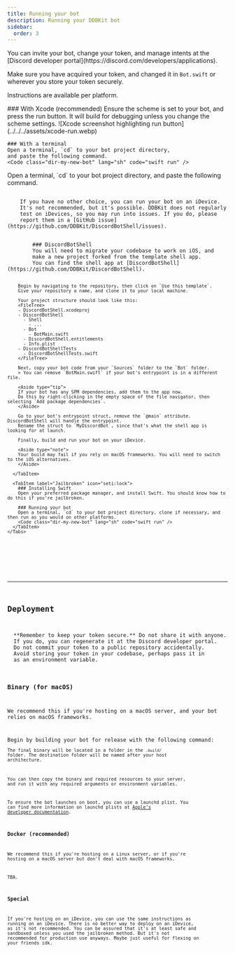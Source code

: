 ```yaml
---
title: Running your bot
description: Running your DDBKit bot
sidebar:
  order: 3
---
```



<Aside type="note">
You can invite your bot, change your token, and manage intents at
the [Discord developer portal](https://discord.com/developers/applications).

Make sure you have acquired your token, and changed
it in `Bot.swift` or wherever you store your token securely.
</Aside>

Instructions are available per platform.

<Tabs>
  <TabItem label="macOS" icon="apple">
    ### With Xcode (recommended)
    Ensure the scheme is set to your bot, and press the run button. It will build for debugging unless you change the scheme settings.
    ![Xcode screenshot highlighting run button](../../../assets/xcode-run.webp)

    ### With a terminal
    Open a terminal, `cd` to your bot project directory,
    and paste the following command.
    <Code class="dir-my-new-bot" lang="sh" code="swift run" />
  </TabItem>
  <TabItem label="Linux and Windows" icon="linux">
    Open a terminal, `cd` to your bot project directory,
    and paste the following command.
    <Code class="dir-my-new-bot" lang="sh" code="swift run" />
  </TabItem>
  <TabItem label="Special" icon="star">
    If you have no other choice, you can run your bot on an iDevice.
    It's not recommended, but it's possible. DDBKit does not regularly
    test on iDevices, so you may run into issues. If you do, please
    report them in a [GitHub issue](https://github.com/DDBKit/DiscordBotShell/issues).
    <Tabs>
      <TabItem label="Non-Jailbroken" icon="apple">
        ### DiscordBotShell
        You will need to migrate your codebase to work on iOS, and
        make a new project forked from the template shell app.
        You can find the shell app at [DiscordBotShell](https://github.com/DDBKit/DiscordBotShell).

        Begin by navigating to the repository, then click on `Use this template`.
        Give your repository a name, and clone it to your local machine.

        Your project structure should look like this:
        <FileTree>
        - DiscordBotShell.xcodeproj
        - DiscordBotShell
          - Shell
            - ...
          - Bot
            - BotMain.swift
          - DiscordBotShell.entitlements
          - Info.plist
        - DiscordBotShellTests
          - DiscordBotShellTests.swift
        </FileTree>

        Next, copy your bot code from your `Sources` folder to the `Bot` folder.
        > You can remove `BotMain.swift` if your bot's entrypoint is in a different file.

        <Aside type="tip">
        If your bot has any SPM dependencies, add them to the app now.
        Do this by right-clicking in the empty space of the file navigator, then selecting `Add package dependencies`.
        </Aside>

        Go to your bot's entrypoint struct, remove the `@main` attribute. DiscordBotShell will handle the entrypoint.
        Rename the struct to `MyDiscordBot`, since that's what the shell app is looking for at launch.

        Finally, build and run your bot on your iDevice.

        <Aside type="note">
        Your build may fail if you rely on macOS frameworks. You will need to switch to the iOS alternatives.
        </Aside>

      </TabItem>

      <TabItem label="Jailbroken" icon="seti:lock">
        ### Installing Swift
        Open your preferred package manager, and install Swift. You should know how to do this if you're jailbroken.

        ### Running your bot
        Open a terminal, `cd` to your bot project directory, clone if necessary, and then run as you would on other platforms.
        <Code class="dir-my-new-bot" lang="sh" code="swift run" />
      </TabItem>
    </Tabs>
  </TabItem>
</Tabs>
<br />

---

## Deployment

<Aside type="danger">
  **Remember to keep your token secure.** Do not share it with anyone.
  If you do, you can regenerate it at the Discord developer portal.
  Do not commit your token to a public repository accidentally.
  Avoid storing your token in your codebase, perhaps pass it in
  as an environment variable.
</Aside>

### Binary (for macOS)
We recommend this if you're hosting on a macOS server, and your bot relies
on macOS frameworks. 

Begin by building your bot for release with the following command:
<Code class="dir-my-new-bot" lang="sh" code="swift build -c release" />
The final binary will be located in a folder in the `.build/` folder.
The destination folder will be named after your host architecture.

You can then copy the binary and required resources to your server,
and run it with any required arguments or environment variables.

To ensure the bot launches on boot, you can use a launchd plist.
You can find more information on launchd plists at [Apple's developer documentation](https://developer.apple.com/library/archive/documentation/MacOSX/Conceptual/BPSystemStartup/Chapters/CreatingLaunchdJobs.html).

### Docker (recommended)
We recommend this if you're hosting on a Linux server, or if you're
hosting on a macOS server but don't deal with macOS frameworks.

TBA.

### Special
If you're hosting on an iDevice, you can use the same instructions as running on an iDevice.
There is no better way to deploy on an iDevice, as it's not recommended. You can be assured that
it's at least safe and sandboxed unless you used the jailbroken method. 
But it's not recommended for production use anyways. Maybe just useful
for flexing on your friends idk.
